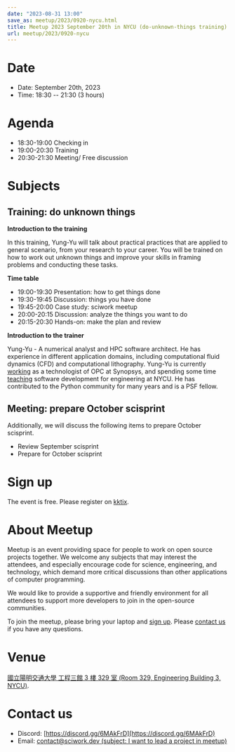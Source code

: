```yaml
---
date: "2023-08-31 13:00"
save_as: meetup/2023/0920-nycu.html
title: Meetup 2023 September 20th in NYCU (do-unknown-things training)
url: meetup/2023/0920-nycu
---
```


# Date

- Date: September 20th, 2023
- Time: 18:30 \-- 21:30 (3 hours)

# Agenda

- 18:30-19:00 Checking in
- 19:00-20:30 Training
- 20:30-21:30 Meeting/ Free discussion

# Subjects

## Training: do unknown things

**Introduction to the training**

In this training, Yung-Yu will talk about practical practices that are
applied to general scenario, from your research to your career. You will
be trained on how to work out unknown things and improve your skills in
framing problems and conducting these tasks.

**Time table**

- 19:00-19:30 Presentation: how to get things done
- 19:30-19:45 Discussion: things you have done
- 19:45-20:00 Case study: sciwork meetup
- 20:00-20:15 Discussion: analyze the things you want to do
- 20:15-20:30 Hands-on: make the plan and review

**Introduction to the trainer**

Yung-Yu - A numerical analyst and HPC software architect. He has
experience in different application domains, including computational
fluid dynamics (CFD) and computational lithography. Yung-Yu is currently
[working](https://www.linkedin.com/in/yungyuc/) as a technologist of OPC
at Synopsys, and spending some time
[teaching](https://yyc.solvcon.net/en/latest/nsd/index.html) software
development for engineering at NYCU. He has contributed to the Python
community for many years and is a PSF fellow.

## Meeting: prepare October scisprint

Additionally, we will discuss the following items to prepare October
scisprint.

- Review September scisprint
- Prepare for October scisprint

# Sign up

The event is free. Please register on
[kktix](https://sciwork.kktix.cc/events/meetup-20230920).

# About Meetup

Meetup is an event providing space for people to work on open source
projects together. We welcome any subjects that may interest the
attendees, and especially encourage code for science, engineering, and
technology, which demand more critical discussions than other
applications of computer programming.

We would like to provide a supportive and friendly environment for all
attendees to support more developers to join in the open-source
communities.

To join the meetup, please bring your laptop and [sign up](#sign-up).
Please [contact us](#contact-us) if you have any questions.

# Venue

[國立陽明交通大學 工程三館 3 樓 329 室 (Room 329, Engineering Building
3, NYCU)](https://goo.gl/maps/TgDYwohB3CBmQgww9).

<Map src="https://www.google.com/maps/embed?pb=!1m18!1m12!1m3!1d905.5596639949631!2d120.99673777209487!3d24.787280157478236!2m3!1f0!2f0!3f0!3m2!1i1024!2i768!4f13.1!3m3!1m2!1s0x3468360f96adabd7%3A0xedfd1ba0fa6c6bf7!2z5ZyL56uL6Zm95piO5Lqk6YCa5aSn5a24IOW3peeoi-S4iemkqA!5e0!3m2!1szh-TW!2stw!4v1678519228058!5m2!1szh-TW!2stw" />

# Contact us

- Discord: [https://discord.gg/6MAkFrD](https://discord.gg/6MAkFrD)
- Email: [contact@sciwork.dev (subject: I want to lead a project in
  meetup)](mailto:contact@sciwork.dev?subject=[sciwork]%20I%20want%20to%20lead%20a%20project%20in%20scisprint)
